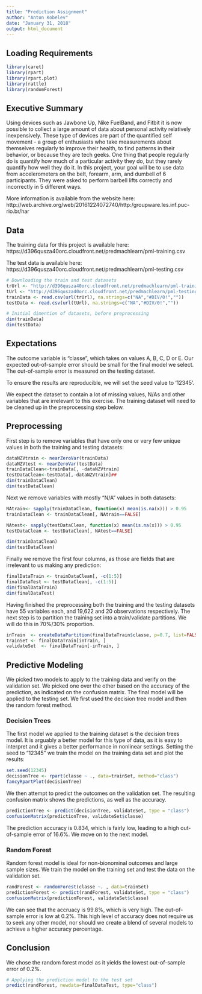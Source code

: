 ```yaml
---
title: "Prediction Assignment"
author: "Anton Kobelev"
date: "January 31, 2018"
output: html_document
---
```


## Loading Requirements

```r
library(caret)
library(rpart)
library(rpart.plot)
library(rattle)
library(randomForest)
```


## Executive Summary

Using devices such as Jawbone Up, Nike FuelBand, and Fitbit it is now possible to collect a large amount of data about personal activity relatively inexpensively. These type of devices are part of the quantified self movement - a group of enthusiasts who take measurements about themselves regularly to improve their health, to find patterns in their behavior, or because they are tech geeks. One thing that people regularly do is quantify how much of a particular activity they do, but they rarely quantify how well they do it. In this project, your goal will be to use data from accelerometers on the belt, forearm, arm, and dumbell of 6 participants. They were asked to perform barbell lifts correctly and incorrectly in 5 different ways. 

More information is available from the website here: http://web.archive.org/web/20161224072740/http:/groupware.les.inf.puc-rio.br/har


## Data

The training data for this project is available here: https://d396qusza40orc.cloudfront.net/predmachlearn/pml-training.csv

The test data is available here: https://d396qusza40orc.cloudfront.net/predmachlearn/pml-testing.csv

```r
# Downloading the train and test datasets
trUrl <- "http://d396qusza40orc.cloudfront.net/predmachlearn/pml-training.csv"
tUrl <- "http://d396qusza40orc.cloudfront.net/predmachlearn/pml-testing.csv"
trainData <- read.csv(url(trUrl), na.strings=c("NA","#DIV/0!",""))
testData <- read.csv(url(tUrl), na.strings=c("NA","#DIV/0!",""))

# Initial dimention of datasets, before preprocessing
dim(trainData)
dim(testData)
```


## Expectations
The outcome variable is "classe", which takes on values A, B, C, D or E. Our expected out-of-sample error should be small for the final model we select. The out-of-sample error is measured on the testing dataset.

To ensure the results are reproducible, we will set the seed value to '12345'.

We expect the dataset to contain a lot of missing values, N/As and other variables that are irrelevant to this exercise. The training dataset will need to be cleaned up in the preprocessing step below.


## Preprocessing
First step is to remove variables that have only one or very few unique values in both the training and testing datasets: 

```r
dataNZVtrain <- nearZeroVar(trainData)
dataNZVtest <- nearZeroVar(testData)
trainDataClean<-trainData[, -dataNZVtrain]
testDataClean<-testData[,-dataNZVtrain]##
dim(trainDataClean)
dim(testDataClean)
```

Next we remove variables with mostly "N/A" values in both datasets:

```r
NAtrain<- sapply(trainDataClean, function(x) mean(is.na(x))) > 0.95
trainDataClean <- trainDataClean[, NAtrain==FALSE]

NAtest<- sapply(testDataClean, function(x) mean(is.na(x))) > 0.95
testDataClean <- testDataClean[, NAtest==FALSE]

dim(trainDataClean)
dim(testDataClean)
```

Finally we remove the first four columns, as those are fields that are irrelevant to us making any prediction:

```r
finalDataTrain <- trainDataClean[, -c(1:5)]
finalDataTest <- testDataClean[, -c(1:5)]
dim(finalDataTrain)
dim(finalDataTest)
```

Having finished the preprocessing both the training and the testing datasets have 55 variables each, and 19,622 and 20 observations respectively. The next step is to partition the training set into a train/validate partitions. We will do this in 70%/30% proportion. 

```r
inTrain  <- createDataPartition(finalDataTrain$classe, p=0.7, list=FALSE)
trainSet <- finalDataTrain[inTrain, ]
validateSet  <- finalDataTrain[-inTrain, ]
```


## Predictive Modeling

We picked two models to apply to the training data and verify on the validation set. We picked one over the other based on the accuracy of the prediction, as indicated on the confusion matrix. The final model will be applied to the testing set. We first used the decision tree model and then the random forest method. 


### Decision Trees
The first model we applied to the training dataset is the decision trees model. It is arguably a better model for this type of data, as it is easy to interpret and it gives a better performance in nonlinear settings. Setting the seed to "12345" we train the model on the training data set and plot the results:

```r
set.seed(12345)
decisionTree <- rpart(classe ~ ., data=trainSet, method="class")
fancyRpartPlot(decisionTree)
```

We then attempt to predict the outcomes on the validation set. The resulting confusion matrix shows the predictions, as well as the accuracy.

```r
predictionTree <- predict(decisionTree, validateSet, type = "class")
confusionMatrix(predictionTree, validateSet$classe)
```

The prediction accuracy is 0.834, which is fairly low, leading to a high out-of-sample error of 16.6%. We move on to the next model.


### Random Forest

Random forest model is ideal for non-bionominal outcomes and large sample sizes. We train the model on the training set and test the data on the validation set.

```r
randForest <- randomForest(classe ~. , data=trainSet)
predictionForest <- predict(randForest, validateSet, type = "class")
confusionMatrix(predictionForest, validateSet$classe)
```

We can see that the accruacy is 99.8%, which is very high. The out-of-sample error is low at 0.2%. This high level of accuracy does not require us to seek any other model, nor should we create a blend of several models to achieve a higher accuracy percentage.

## Conclusion

We chose the random forest model as it yields the lowest out-of-sample error of 0.2%.


```r
# Applying the prediction model to the test set
predict(randForest, newdata=finalDataTest, type="class")
```